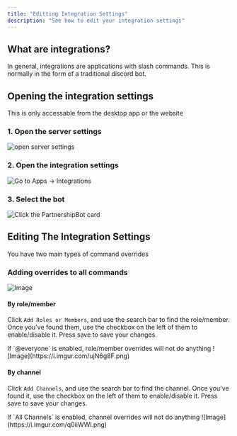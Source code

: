 ```yaml
---
title: "Editting Integration Settings"
description: "See how to edit your integration settings"
---
```


## What are integrations?

In general, integrations are applications with slash commands. This is normally in the form of a traditional discord bot.

## Opening the integration settings

<Note>This is only accessable from the desktop app or the website</Note>

### 1. Open the server settings

![open server settings](https://i.imgur.com/SBe9iMf.png)

### 2. Open the integration settings

![Go to `Apps` -> `Integrations`](https://i.imgur.com/V7bI6eD.png)

### 3. Select the bot

![Click the `PartnershipBot` card](https://i.imgur.com/mlG3eHM.png)

## Editing The Integration Settings

You have two main types of command overrides

### Adding overrides to all commands

![Image](https://i.imgur.com/jwJKRiQ.png)

#### By role/member

Click `Add Roles or Members`, and use the search bar to find the role/member. Once you've found them, use the checkbox on the left of them to enable/disable it. Press save to save your changes.

<Note>
  If `@everyone` is enabled, role/member overrides will not do anything
  <Expandable title="Image">
    ![Image](https://i.imgur.com/ujN6g8F.png)
  </Expandable>
</Note>

#### By channel

Click `Add Channels`, and use the search bar to find the channel. Once you've found it, use the checkbox on the left of them to enable/disable it. Press save to save your changes.

<Note>
  If `All Channels` is enabled, channel overrides will not do anything
  <Expandable title="Image">
    ![Image](https://i.imgur.com/q0iiWWl.png)
  </Expandable>
</Note>
